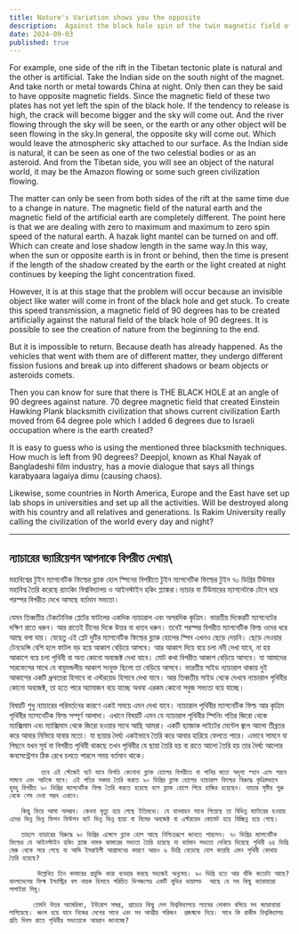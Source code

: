 ```yaml
---
title: Nature's Variation shows you the opposite
description:  Against the black hole spin of the twin magnetic field of the universe, the twin 70 degree tumor universe of the twin magnetic field has been created by Ranking University and Einstein Hawking Planck. The current civilization has been seeing opposites by pulling the magnet of nature or tumor.
date: 2024-09-03
published: true
---
```


For example, one side of the rift in the Tibetan tectonic plate is natural and the other is artificial. Take the Indian side on the south night of the magnet. And take north or metal towards China at night. Only then can they be said to have opposite magnetic fields. Since the magnetic field of these two plates has not yet left the spin of the black hole. If the tendency to release is high, the crack will become bigger and the sky will come out. And the river flowing through the sky will be seen, or the earth or any other object will be seen flowing in the sky.In general, the opposite sky will come out. Which would leave the atmospheric sky attached to our surface. As the Indian side is natural, it can be seen as one of the two celestial bodies or as an asteroid. And from the Tibetan side, you will see an object of the natural world, it may be the Amazon flowing or some such green civilization flowing.

The matter can only be seen from both sides of the rift at the same time due to a change in nature. The magnetic field of the natural earth and the magnetic field of the artificial earth are completely different. The point here is that we are dealing with zero to maximum and maximum to zero spin speed of the natural earth. A hazak light mantel can be turned on and off. Which can create and lose shadow length in the same way.In this way, when the sun or opposite earth is in front or behind, then the time is present if the length of the shadow created by the earth or the light created at night continues by keeping the light concentration fixed.

However, it is at this stage that the problem will occur because an invisible object like water will come in front of the black hole and get stuck. To create this speed transmission, a magnetic field of 90 degrees has to be created artificially against the natural field of the black hole of 90 degrees. It is possible to see the creation of nature from the beginning to the end.

But it is impossible to return. Because death has already happened. As the vehicles that went with them are of different matter, they undergo different fission fusions and break up into different shadows or beam objects or asteroids comets.

Then you can know for sure that there is  THE BLACK HOLE at an angle of 90 degrees against nature. 70 degree magnetic field that created Einstein Hawking Plank blacksmith civilization that shows current civilization Earth moved from 64 degree pole which I added 6 degrees due to Israeli occupation where is the earth created?

It is easy to guess who is using the mentioned three blacksmith techniques. How much is left from 90 degrees? Deepjol, known as Khal Nayak of Bangladeshi film industry, has a movie dialogue that says all things karabyaara lagaiya dimu (causing chaos).

Likewise, some countries in North America, Europe and the East have set up lab shops in universities and set up all the activities. Will be destroyed along with his country and all relatives and generations. Is Rakim University really calling the civilization of the world every day and night?

---

##   ন‍্যাচারের ভ‍্যারিয়েশন আপনাকে বিপরীত দেখায়\

 মহাবিশ্বের টুইন ম‍্যাগনেটিক ফিল্ডের ব্ল‍্যাক হোল স্পিনের বিপরীতে টুইন ম‍্যাগনেটিক ফিল্ডের টুইন ৭০ ডিগ্রির টিউমার মহাবিশ্ব তৈরি করেছে র‍্যাংকিং বিশ্ববিদ্যালয় ও আইনস্টাইন হকিং প্ল‍্যাঙ্করা।ন‍্যাচার বা টিউমারের ম‍্যাগনেটকে টেনে ধরে পরস্পর বিপরীত দেখে আসছে বর্তমান সভ‍্যতা।

যেমন তিব্বতীয় টেকটোনিক প্লেটের ফাটলের একদিক ন‍্যাচারাল এবং অপরদিক কৃত্রিম। ভারতীয় দিকেরটি ম‍্যাগনেটের দক্ষিণ রাতে  ধরুন। আর রাতেই চীনের দিকে উত্তর বা ধাতব ধরুন। তবেই পরস্পর বিপরীত ম‍্যাগনেটিক ফিল্ড ওদের ধরে আছে বলা যায়। যেহেতু এই প্লেট দুটির ম‍্যাগনেটিক ফিল্ডের ব্ল‍্যাক হোলের স্পিন এখনও ছেড়ে দেয়নি। ছেড়ে দেওয়ার টেনডেন্সি বেশি হলে ফাটল বড় হয়ে আকাশ বেড়িয়ে আসবে। আর আকাশ দিয়ে বয়ে চলা নদী দেখা যাবে, না হয় আকাশে বয়ে চলা পৃথিবী বা অন‍্য কোনো অবজেক্ট দেখা যাবে।
মোট কথা বিপরীত আকাশ বেড়িয়ে আসবে। যা আমাদের সারফেসের সাথে যে বায়ুমন্ডলীয় আকাশ সংযুক্ত ছিলো তা বেড়িয়ে আসবে। ভারতীয় সাইড ন‍্যাচারাল থাকায় দুই আকাশের একটি ধ্রুবতারা হিসাবে বা এস্টরয়েড হিসাবে দেখা যাবে। আর তিব্বতীয় সাইড থেকে দেখবে  ন‍্যাচারাল পৃথিবীর কোনো অবজেক্ট, তা হতে পারে অ‍্যামাজন বয়ে যাচ্ছে অথবা এরকম কোনো সবুজ সভ‍্যতা বয়ে যাচ্ছে।

বিষয়টি শুধু ন‍্যাচারের পরিবর্তনের কারণে একই সময়ে এমন দেখা যাবে। ন‍্যাচারাল পৃথিবীর ম‍্যাগনেটিক ফিল্ড আর কৃত্রিম পৃথিবীর ম‍্যাগনেটিক ফিল্ড সম্পূর্ণ আলাদা। এখানে বিষয়টি এমন যে ন‍্যাচারাল পৃথিবীর স্পিনিং গতির জিরো থেকে ম‍্যাক্সিমাম এবং ম‍্যাক্সিমাম থেকে জিরো হওয়ার সাথে আছি আমরা। একটি হ‍্যাজাক লাইটের মেন্টেল জ্বলে আলো তীব্রতর করে আবার নিভিয়ে যাবার মতো। যা ছায়ার দৈর্ঘ্য একইভাবে তৈরি করে আবার হারিয়ে ফেলতে পারে। এভাবে সামনে বা পিছনে যখন সূর্য বা বিপরীত পৃথিবী থাকছে তখন পৃথিবীর যে ছায়া তৈরি হয় বা রাতে আলো তৈরি হয় তার দৈর্ঘ‍্য আলোর কনসেন্ট্রেশন ঠিক রেখে চলতে পারলে  সময় বর্তমান থাকে।

            তবে এই স্টেজেই ঘটে যাবে বিপত্তি কেনোনা ব্ল‍্যাক হোলের বিপরীতে বা পানির মতো অদৃশ‍্য স্হান এসে পরবে সামনে এবং আটকে যাবে। এই গতির সঞ্চার তৈরি করতে ৯০ ডিগ্রির ব্ল‍্যাক হোলের ন‍্যাচারাল ফিল্ডের বিরুদ্ধে কৃত্রিমভাবে হুবহু বিপরীত ৯০ ডিগ্রির ম‍্যাগনেটিক ফিল্ড তৈরি করতে হয়েছে বলে ব্ল‍্যাক হোলে গিয়ে হাজির হয়েছেন। ন‍্যাচার সৃষ্টির শুরু থেকে শেষ দেখা সম্ভব এখানে।
    
       কিন্তু ফিরে আসা অসম্ভব। কেননা মৃত‍্যু হয়ে গেছে ইতিমধ‍্যে। যে যানবাহন সাথে গিয়েছে তা বিভিন্ন ম‍্যাটারের হওয়ায় এদের ভিন্ন ভিন্ন ফিশন ফিউশন ঘটে ভিন্ন ভিন্ন ছায়া বা বিমের অবজেক্ট বা এস্টরয়েড কোমেট হয়ে বিচ্ছিন্ন হয়ে গেছে।

       তাহলে ন‍্যাচারের বিরুদ্ধে ৯০ ডিগ্রির এঙ্গেলে ব্ল‍্যাক হোল আছে নিশ্চিতরূপে জানতে পারলেন। ৭০ ডিগ্রির ম‍্যাগনেটিক ফিল্ডের যে আইনস্টাইন হকিং প্ল‍্যাঙ্ক নামক কামারের সভ‍্যতা তৈরি হয়েছে যা বর্তমান সভ‍্যতা দেখিয়ে দিয়েছে পৃথিবী ৬৪ ডিগ্রি মেরু থেকে সরে গেছে যা আমি ইসরাইলী আগ্রাসনের কারণে আরও ৬ ডিগ্রি বেড়েছে যোগ করেছি এমন পৃথিবী কোথায় তৈরি হয়েছে?

           উল্লেখিত তিন কামারের প্রযুক্তি কারা ব‍্যবহার করছে সহজেই অনুমেয়। ৯০ ডিগ্রি হতে আর বাঁকি কতোটা আছে? বাংলাদেশের ফিল্ম ইন্ডাস্ট্রির খল নায়ক হিসাবে পরিচিত ডিপজলের একটি মুভির ডায়ালড  আছে যে সব কিছু ক‍্যারাব‍্যারা লাগাইয়া দিমু।  

          তেমনি উত্তর আমেরিকা, ইউরোপ সমগ্র, প্রাচ‍্যের কিছু দেশ বিশ্ববিদ্যালয়ে ল‍্যাবের দোকান বসিয়ে সব ক‍্যারাব‍্যারা লাগিয়েছে। ধ্বংস হয়ে যাবে নিজের দেশের সাথে এবং সব আত্মীয় পরিজন  প্রজন্মকে নিয়ে। সাধে কি রাকীম বিশ্ববিদ্যালয় প্রতি দিবস রাতে পৃথিবীর সভ‍্যতাকে আহ্বান জানাচ্ছে?

